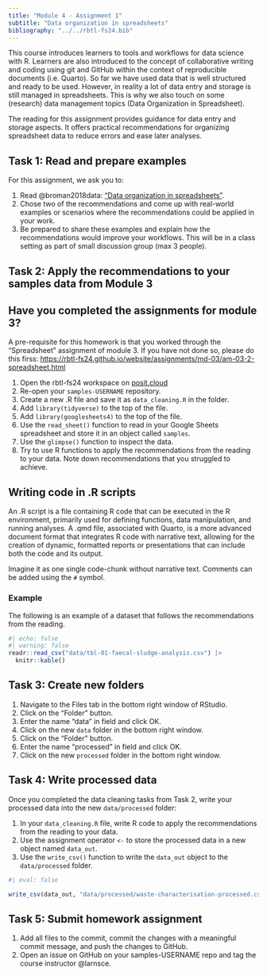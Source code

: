 ```yaml
---
title: "Module 4 - Assignment 1"
subtitle: "Data organization in spreadsheets"
bibliography: "../../rbtl-fs24.bib"
---
```


This course introduces learners to tools and workflows for data science with R. Learners are also introduced to the concept of collaborative writing and coding using git and GitHub within the context of reproducible documents (i.e. Quarto). So far we have used data that is well structured and ready to be used. However, in reality a lot of data entry and storage is still managed in spreadsheets. This is why we also touch on some (research) data management topics (Data Organization in Spreadsheet).

The reading for this assignment provides guidance for data entry and storage aspects. It offers practical recommendations for organizing spreadsheet data to reduce errors and ease later analyses.

## Task 1: Read and prepare examples

For this assignment, we ask you to:

1. Read @broman2018data: ["Data organization in spreadsheets"](https://www.tandfonline.com/doi/full/10.1080/00031305.2017.1375989). 
2. Chose two of the recommendations and come up with [real-world examples]{.highlight-yellow} or scenarios where the recommendations could be applied in your work.
3. Be prepared to share these examples and [explain how the recommendations would improve your workflows]{.highlight-yellow}. This will be in a class setting as part of small discussion group (max 3 people).

## Task 2: Apply the recommendations to your samples data from Module 3

::: {.callout-important}
## Have you completed the assignments for module 3?
A pre-requisite for this homework is that you worked through the "Spreadsheet" assignment of module 3. If you have not done so, please do this firss: <https://rbtl-fs24.github.io/website/assignments/md-03/am-03-2-spreadsheet.html>
:::

1. Open the rbtl-fs24 workspace on [posit.cloud](https://posit.cloud/spaces/484002/content/all?sort=name_asc)
2. Re-open your `samples-USERNAME` repository.
3. Create a new .R file and save it as `data_cleaning.R` in the folder.
4. Add `library(tidyverse)` to the top of the file.
5. Add `library(googlesheets4)` to the top of the file.
6. Use the `read_sheet()` function to read in your Google Sheets spreadsheet and store it in an object called `samples`.
7. Use the `glimpse()` function to inspect the data.
8. Try to use R functions to apply the recommendations from the reading to your data. Note down recommendations that you struggled to achieve.

::: {.callout-note}
## Writing code in .R scripts
An .R script is a file containing R code that can be executed in the R environment, primarily used for defining functions, data manipulation, and running analyses. A .qmd file, associated with Quarto, is a more advanced document format that integrates R code with narrative text, allowing for the creation of dynamic, formatted reports or presentations that can include both the code and its output.

Imagine it as one single code-chunk without narrative text. Comments can be added using the `#` symbol.
:::

### Example

The following is an example of a dataset that follows the recommendations from the reading. 

```r
#| echo: false
#| warning: false 
readr::read_csv("data/tbl-01-faecal-sludge-analysis.csv") |> 
  knitr::kable()
```

## Task 3: Create new folders

1. Navigate to the Files tab in the bottom right window of RStudio.
2. Click on the "Folder" button.
3. Enter the name "data" in field and click OK.
4. Click on the new `data` folder in the bottom right window.
5. Click on the "Folder" button.
6. Enter the name "processed" in field and click OK.
7. Click on the new `processed` folder in the bottom right window.

## Task 4: Write processed data

Once you completed the data cleaning tasks from Task 2, write your processed data into the new `data/processed` folder:

1. In your `data_cleaning.R` file, write R code to apply the recommendations from the reading to your data.
2. Use the assignment operator `<-` to store the processed data in a new object named `data_out`.
3. Use the `write_csv()` function to write the `data_out` object to the `data/processed` folder.

```r
#| eval: false

write_csv(data_out, "data/processed/waste-characterisation-processed.csv")

```

## Task 5: Submit homework assignment

1. Add all files to the commit, commit the changes with a meaningful commit message, and push the changes to GitHub.
2. Open an issue on GitHub on your samples-USERNAME repo and tag the course instructor @larnsce.

